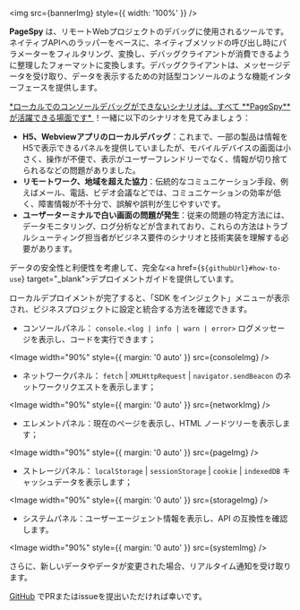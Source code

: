 

<img src={bannerImg} style={{ width: '100%' }} />

<HeaderLink level={2} slug="introduction" children="紹介" />

<b>PageSpy</b> は、リモートWebプロジェクトのデバッグに使用されるツールです。ネイティブAPIへのラッパーをベースに、ネイティブメソッドの呼び出し時にパラメーターをフィルタリング、変換し、デバッグクライアントが消費できるように整理したフォーマットに変換します。デバッグクライアントは、メッセージデータを受け取り、データを表示するための対話型コンソールのような機能インターフェースを提供します。

<HeaderLink level={2} slug="when-to-use" children="いつ使用するか" />

<u>
  *ローカルでのコンソールデバッグができないシナリオは、すべて **PageSpy**
  が活躍できる場面です*
</u>
！一緒に以下のシナリオを見てみましょう：

- **H5、Webviewアプリのローカルデバッグ**：これまで、一部の製品は情報をH5で表示できるパネルを提供していましたが、モバイルデバイスの画面は小さく、操作が不便で、表示がユーザーフレンドリーでなく、情報が切り捨てられるなどの問題がありました。
- **リモートワーク、地域を超えた協力**：伝統的なコミュニケーション手段、例えばメール、電話、ビデオ会議などでは、コミュニケーションの効率が低く、障害情報が不十分で、誤解や誤判が生じやすいです。
- **ユーザーターミナルで白い画面の問題が発生**：従来の問題の特定方法には、データモニタリング、ログ分析などが含まれており、これらの方法はトラブルシューティング担当者がビジネス要件のシナリオと技術実装を理解する必要があります。

<HeaderLink level={2} slug="how-to-use" children="使用方法" />

データの安全性と利便性を考慮して、完全な<a href={`${githubUrl}#how-to-use`} target="\_blank">デプロイメントガイド</a>を提供しています。

ローカルデプロイメントが完了すると、「SDK をインジェクト」メニューが表示され、ビジネスプロジェクトに設定と統合する方法を確認できます。

<HeaderLink level={2} slug="feature-overview" children="機能概要" />

- コンソールパネル： `console.<log | info | warn | error>` ログメッセージを表示し、コードを実行できます；

<Image width="90%" style={{ margin: '0 auto' }} src={consoleImg} />

- ネットワークパネル： `fetch` | `XMLHttpRequest` | `navigator.sendBeacon` のネットワークリクエストを表示します；

<Image width="90%" style={{ margin: '0 auto' }} src={networkImg} />

- エレメントパネル：現在のページを表示し、HTML ノードツリーを表示します；

<Image width="90%" style={{ margin: '0 auto' }} src={pageImg} />

- ストレージパネル： `localStorage` | `sessionStorage` | `cookie` | `indexedDB` キャッシュデータを表示します；

<Image width="90%" style={{ margin: '0 auto' }} src={storageImg} />

- システムパネル：ユーザーエージェント情報を表示し、API の互換性を確認します。

<Image width="90%" style={{ margin: '0 auto' }} src={systemImg} />

さらに、新しいデータやデータが変更された場合、リアルタイム通知を受け取ります。

<p style={{ marginTop: 28 }}>
  <a href={githubUrl}>GitHub</a> でPRまたはissueを提出いただければ幸いです。
</p>
